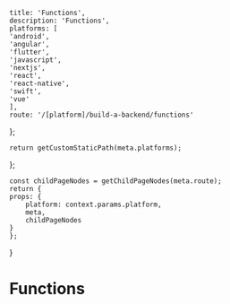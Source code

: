 

    title: 'Functions',
    description: 'Functions',
    platforms: [
    'android',
    'angular',
    'flutter',
    'javascript',
    'nextjs',
    'react',
    'react-native',
    'swift',
    'vue'
    ],
    route: '/[platform]/build-a-backend/functions'
};

    return getCustomStaticPath(meta.platforms);
};

    const childPageNodes = getChildPageNodes(meta.route);
    return {
    props: {
        platform: context.params.platform,
        meta,
        childPageNodes
    }
    };
}

# Functions

<Overview childPageNodes={props.childPageNodes} />
    
